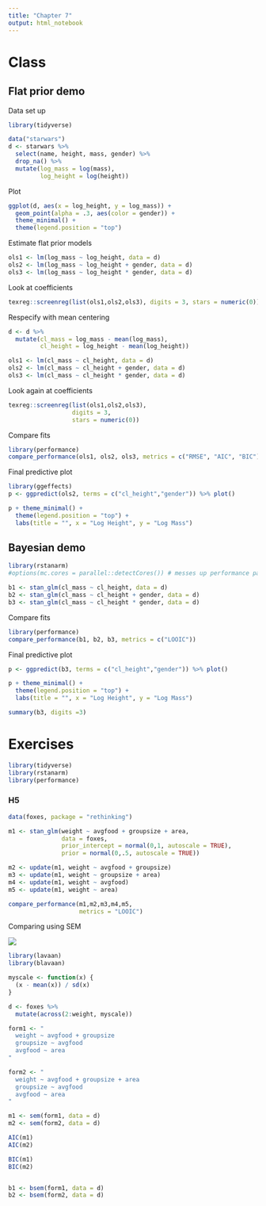 ```yaml
---
title: "Chapter 7"
output: html_notebook
---
```


# Class

## Flat prior demo

Data set up

```r
library(tidyverse)

data("starwars")
d <- starwars %>% 
  select(name, height, mass, gender) %>% 
  drop_na() %>% 
  mutate(log_mass = log(mass),
         log_height = log(height))


```

Plot

```r
ggplot(d, aes(x = log_height, y = log_mass)) +
  geom_point(alpha = .3, aes(color = gender)) +
  theme_minimal() +
  theme(legend.position = "top")

```

Estimate flat prior models

```r
ols1 <- lm(log_mass ~ log_height, data = d)
ols2 <- lm(log_mass ~ log_height + gender, data = d)
ols3 <- lm(log_mass ~ log_height * gender, data = d)

```

Look at coefficients

```r
texreg::screenreg(list(ols1,ols2,ols3), digits = 3, stars = numeric(0))
```

Respecify with mean centering

```r
d <- d %>% 
  mutate(cl_mass = log_mass - mean(log_mass),
         cl_height = log_height - mean(log_height))

ols1 <- lm(cl_mass ~ cl_height, data = d)
ols2 <- lm(cl_mass ~ cl_height + gender, data = d)
ols3 <- lm(cl_mass ~ cl_height * gender, data = d)

```

Look again at coefficients

```r
texreg::screenreg(list(ols1,ols2,ols3), 
                  digits = 3, 
                  stars = numeric(0))
```

Compare fits

```r
library(performance)
compare_performance(ols1, ols2, ols3, metrics = c("RMSE", "AIC", "BIC"))

```

Final predictive plot

```r
library(ggeffects)
p <- ggpredict(ols2, terms = c("cl_height","gender")) %>% plot()

p + theme_minimal() + 
  theme(legend.position = "top") +
  labs(title = "", x = "Log Height", y = "Log Mass")

```

## Bayesian demo

```r
library(rstanarm)
#options(mc.cores = parallel::detectCores()) # messes up performance package

b1 <- stan_glm(cl_mass ~ cl_height, data = d)
b2 <- stan_glm(cl_mass ~ cl_height + gender, data = d)
b3 <- stan_glm(cl_mass ~ cl_height * gender, data = d)

```

Compare fits

```r
library(performance)
compare_performance(b1, b2, b3, metrics = c("LOOIC"))

```

Final predictive plot

```r
p <- ggpredict(b3, terms = c("cl_height","gender")) %>% plot()

p + theme_minimal() + 
  theme(legend.position = "top") +
  labs(title = "", x = "Log Height", y = "Log Mass")
```

```r
summary(b3, digits =3)
```

# Exercises

```r
library(tidyverse)
library(rstanarm)
library(performance)
```

### H5

```r
data(foxes, package = "rethinking")

m1 <- stan_glm(weight ~ avgfood + groupsize + area, 
               data = foxes, 
               prior_intercept = normal(0,1, autoscale = TRUE),
               prior = normal(0,.5, autoscale = TRUE))

m2 <- update(m1, weight ~ avgfood + groupsize)
m3 <- update(m1, weight ~ groupsize + area)
m4 <- update(m1, weight ~ avgfood)
m5 <- update(m1, weight ~ area)

compare_performance(m1,m2,m3,m4,m5,
                    metrics = "LOOIC")

```

Comparing using SEM

![](C:/Users/sbv4/AppData/Local/RStudio/tmp/paste-8CA7EB8A.png)

```r

library(lavaan)
library(blavaan)

myscale <- function(x) {
  (x - mean(x)) / sd(x)
}

d <- foxes %>% 
  mutate(across(2:weight, myscale))

form1 <- "
  weight ~ avgfood + groupsize
  groupsize ~ avgfood
  avgfood ~ area
"

form2 <- "
  weight ~ avgfood + groupsize + area
  groupsize ~ avgfood
  avgfood ~ area
"

m1 <- sem(form1, data = d)
m2 <- sem(form2, data = d)

AIC(m1)
AIC(m2)

BIC(m1)
BIC(m2)


b1 <- bsem(form1, data = d)
b2 <- bsem(form2, data = d)


```
